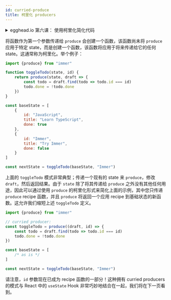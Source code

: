 ```yaml
---
id: curried-produce
title: 柯里化 producers
---
```


<center>
	<div
		data-ea-publisher="immerjs"
		data-ea-type="image"
		className="horizontal bordered"
	></div>
</center>
<details>
	<summary className="egghead-summary">
		egghead.io 第六课： 使用柯里化简化代码
	</summary>
	<br />
	<div>
		<iframe
			width="760"
			height="427"
			scrolling="no"
			src="https://egghead.io/lessons/javascript-simplify-immer-producer-functions-using-currying/embed"
		></iframe>
	</div>
	<a
		className="egghead-link"
		href="https://egghead.io/lessons/javascript-simplify-immer-producer-functions-using-currying"
	>
		Hosted on egghead.io
	</a>
</details>

将函数作为第一个参数传递给 `produce` 会创建一个函数，该函数尚未将 `produce` 应用于特定 state，而是创建一个函数，该函数将应用于将来传递给它的任何 state。这通常称为柯里化。举个例子：

```javascript
import {produce} from "immer"

function toggleTodo(state, id) {
	return produce(state, draft => {
		const todo = draft.find(todo => todo.id === id)
		todo.done = !todo.done
	})
}

const baseState = [
	{
		id: "JavaScript",
		title: "Learn TypeScript",
		done: true
	},
	{
		id: "Immer",
		title: "Try Immer",
		done: false
	}
]

const nextState = toggleTodo(baseState, "Immer")
```

上面的 `toggleTodo` 模式非常典型；传递一个现有的 state 来 `produce`，修改 `draft`，然后返回结果。由于 `state` 除了将其传递给 `produce` 之外没有其他任何用途，因此可以通过使用 `produce` 的柯里化形式来简化上面的示例，其中您只传递 `produce` recipe 函数，并且 `produce` 将返回一个应用 recipe 到基础状态的新函数。这允许我们缩短上述 `toggleTodo` 定义。

```javascript
import {produce} from "immer"

// curried producer:
const toggleTodo = produce((draft, id) => {
	const todo = draft.find(todo => todo.id === id)
	todo.done = !todo.done
})

const baseState = [
	/* as is */
]

const nextState = toggleTodo(baseState, "Immer")
```

请注意，`id` 参数现在已成为 recipe 函数的一部分！这种拥有 curried producers 的模式与 React 中的 `useState` Hook 非常巧妙地结合在一起，我们将在下一页看到。

